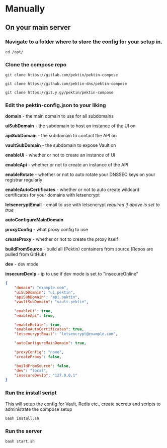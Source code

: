 
# Manually

## On your main server

### Navigate to a folder where to store the config for your setup in.

```shell
cd /opt/
```

### Clone the compose repo

<Tabs groupId="git-type">

<TabItem value="gitlab" label="GitLab" default>

```shell
git clone https://gitlab.com/pektin/pektin-compose
```

</TabItem>

<TabItem value="github" label="GitHub">

```shell
git clone https://github.com/pektin-dns/pektin-compose
```

</TabItem>

<TabItem value="git.y.gy" label="git.y.gy">

```shell
git clone https://git.y.gy/pektin/pektin-compose
```

</TabItem>

</Tabs>

### Edit the pektin-config.json to your liking

**domain** - the main domain to use for all subdomains

**uiSubDomain** - the subdomain to host an instance of the UI on

**apiSubDomain** - the subdomain to contact the API on

**vaultSubDomain** - the subdomain to expose Vault on

**enableUi** - whether or not to create an instance of UI

**enableApi** - whether or not to create an instance of the API

**enableRotate** - whether or not to auto rotate your DNSSEC keys on your registrar regularly

**enableAutoCertificates** - whether or not to auto create wildcard certificates for your domains with letsencrypt

**letsencryptEmail** - email to use with letsencrypt _required if above is set to true_

**autoConfigureMainDomain**

**proxyConfig** - what proxy config to use

**createProxy** - whether or not to create the proxy itself

**buildFromSource** - build all (Pektin) containers from source (Repos are pulled from GitHub)

**dev** - dev mode

**insecureDevIp** - ip to use if dev mode is set to "insecureOnline"

```json
{
    "domain": "example.com",
    "uiSubDomain": "ui.pektin",
    "apiSubDomain": "api.pektin",
    "vaultSubDomain": "vault.pektin",

    "enableUi": true,
    "enableApi": true,

    "enableRotate": true,
    "enableAutoCertificates": true,
    "letsencryptEmail": "letsencrypt@example.com",

    "autoConfigureMainDomain": true,

    "proxyConfig": "none",
    "createProxy": false,

    "buildFromSource": false,
    "dev": "local",
    "insecureDevIp": "127.0.0.1"
}
```

### Run the install script

This will setup the config for Vault, Redis etc., create secrets and scripts to administrate the compose setup

```shell
bash install.sh
```

### Run the server

```shell
bash start.sh
```
